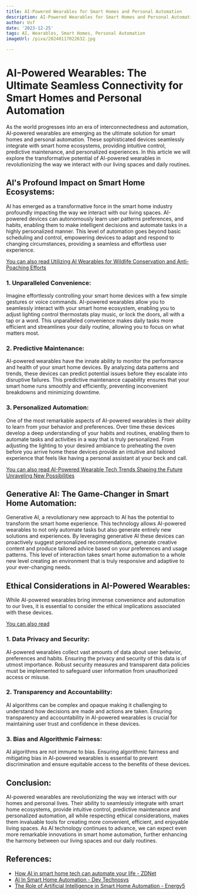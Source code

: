 ```yaml
---
title: AI-Powered Wearables for Smart Homes and Personal Automation
description: AI-Powered Wearables for Smart Homes and Personal Automation
author: Usf
date: '2023-12-25'
tags: AI, Wearables, Smart Homes, Personal Automation
imageUrl: /pixa/20240117022632.jpg

---
```

# AI-Powered Wearables: The Ultimate  Seamless Connectivity for Smart  Homes and Personal Automation

As the world progresses  into an era of interconnectedness and automation, AI-powered wearables are emerging as the ultimate solution for smart homes and personal automation. These sophisticated devices seamlessly  integrate with smart home ecosystems, providing intuitive control, predictive maintenance, and personalized experiences. In this article we will explore  the  transformative  potential of AI-powered wearables in revolutionizing the way we  interact with our living spaces and daily routines.

## AI's Profound Impact on Smart Home Ecosystems:
AI has emerged as a transformative force in the smart home industry profoundly impacting the  way we interact with our  living spaces. AI-powered devices can autonomously learn user patterns preferences, and habits, enabling them to make intelligent decisions  and automate  tasks in a highly personalized manner. This level of automation  goes beyond basic scheduling and control, empowering  devices to adapt and respond to changing circumstances, providing a seamless and effortless user experience.

[You can also read Utilizing AI  Wearables for Wildlife Conservation and  Anti-Poaching Efforts](Utilizing%20AI%20Wearables%20for%20Wildlife%20Conservation%20and%20Anti-Poaching%20Efforts)


### 1. Unparalleled Convenience:
Imagine effortlessly controlling your smart home devices  with a few simple  gestures or  voice commands. AI-powered wearables allow you to seamlessly interact with your smart home ecosystem, enabling you to  adjust lighting control  thermostats  play music, or  lock the  doors, all with a tap or a word. This unparalleled convenience makes daily tasks more efficient and streamlines your daily routine, allowing you to focus on what matters most.

### 2. Predictive  Maintenance:
AI-powered wearables have the innate ability to monitor the performance and health of your  smart home devices. By analyzing data patterns and trends, these devices can predict potential issues before  they escalate into disruptive  failures. This  predictive maintenance  capability ensures that your smart home runs smoothly and efficiently, preventing inconvenient breakdowns and minimizing downtime.

### 3. Personalized Automation:
One of the most remarkable aspects of AI-powered wearables is their ability to learn from your behavior and  preferences. Over time these devices develop a deep understanding of your habits and routines, enabling them to automate tasks  and activities in a way  that is truly personalized. From adjusting the lighting to your desired ambiance to preheating the oven before you arrive home these devices provide an intuitive and tailored experience that feels like having a personal assistant at your beck and call.

[You can also read AI-Powered Wearable Tech Trends Shaping the Future Unraveling New Possibilities](AI-Powered%20Wearable%20Tech%20Trends%20Shaping%20the%20Future%20Unraveling%20New%20Possibilities)


## Generative AI: The Game-Changer in Smart Home Automation:
Generative AI, a revolutionary  new approach to AI has the  potential to transform the smart home experience. This technology allows AI-powered wearables to not only  automate tasks but also generate  entirely new solutions and experiences. By leveraging generative AI these devices can  proactively suggest personalized recommendations, generate creative  content and produce tailored advice based on your preferences and usage patterns. This level of interaction takes smart home automation  to a whole  new level creating  an environment that is truly responsive  and adaptive to your  ever-changing needs.

## Ethical  Considerations in AI-Powered Wearables:
While AI-powered wearables bring immense convenience  and  automation to our lives, it is essential  to consider the ethical implications associated with these devices.

[You can also read ]()


### 1. Data Privacy and Security:
AI-powered wearables  collect vast amounts of data about user behavior, preferences and  habits. Ensuring the privacy and security  of this data is of utmost  importance. Robust security measures  and transparent data policies must be implemented to safeguard user  information from unauthorized access or misuse.

### 2. Transparency and Accountability:
AI algorithms can be complex and opaque making  it challenging  to understand how  decisions are made and actions are taken. Ensuring transparency and accountability in AI-powered wearables is crucial for maintaining user trust and confidence in these devices.

### 3. Bias  and Algorithmic Fairness:
AI algorithms  are not immune to bias. Ensuring algorithmic fairness  and mitigating bias in AI-powered wearables is  essential to prevent discrimination and ensure equitable access to the benefits of  these devices.

## Conclusion:
AI-powered wearables are revolutionizing the  way we interact with our  homes and personal lives. Their ability to seamlessly integrate with smart home ecosystems, provide intuitive  control, predictive maintenance and personalized automation,  all while respecting ethical considerations, makes them  invaluable tools for  creating more convenient, efficient,  and enjoyable living spaces.  As  AI technology continues to advance, we can expect even more remarkable innovations in smart home automation, further enhancing the harmony between our living spaces and our daily routines.

## References:
- [How AI in smart home tech can automate your life - ZDNet](https://www.zdnet.com/article/how-ai-in-smart-home-tech-can-automate-your-life/)
- [AI In Smart Home Automation - Dev Technosys](https://devtechnosys.com/insights/ai-in-smart-home-automation/)
- [The Role of Artificial Intelligence in Smart Home Automation - Energy5](https://energy5.com/the-role-of-artificial-intelligence-in-smart-home-automation)
